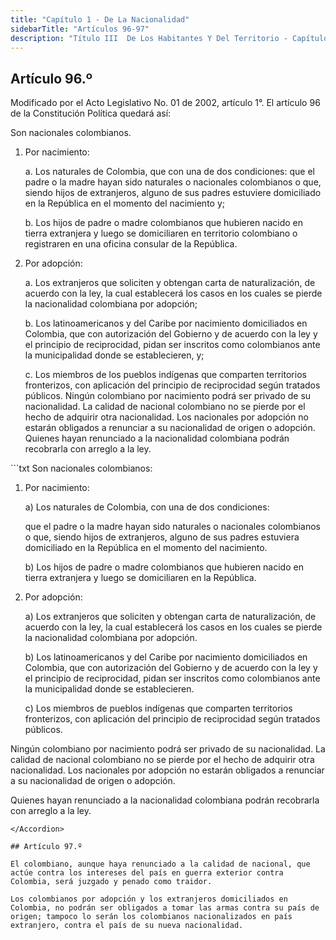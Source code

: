 ```yaml
---
title: "Capítulo 1 - De La Nacionalidad"
sidebarTitle: "Artículos 96-97"
description: "Título III  De Los Habitantes Y Del Territorio - Capítulo 1 - De La Nacionalidad"
---
```


## Artículo 96.º

<Warning>Modificado por el Acto Legislativo No. 01 de 2002, artículo 1°. El artículo 96 de la Constitución Política quedará así:</Warning>

Son nacionales colombianos.

1. Por nacimiento:

    a. Los naturales de Colombia, que con una de dos condiciones: que el padre o la madre hayan sido naturales o nacionales colombianos o que, siendo hijos de extranjeros, alguno de sus padres estuviere domiciliado en la República en el momento del nacimiento y;

    b. Los hijos de padre o madre colombianos que hubieren nacido en tierra extranjera y luego se domiciliaren en territorio colombiano o registraren en una oficina consular de la República.

2. Por adopción:

    a. Los extranjeros que soliciten y obtengan carta de naturalización, de acuerdo con la ley, la cual establecerá los casos en los cuales se pierde la nacionalidad colombiana por adopción;

    b. Los latinoamericanos y del Caribe por nacimiento domiciliados en Colombia, que con autorización del Gobierno y de acuerdo con la ley y el principio de reciprocidad, pidan ser inscritos como colombianos ante la municipalidad donde se establecieren, y;

    c. Los miembros de los pueblos indígenas que comparten territorios fronterizos, con aplicación del principio de reciprocidad según tratados públicos. Ningún colombiano por nacimiento podrá ser privado de su nacionalidad. La calidad de nacional colombiano no se pierde por el hecho de adquirir otra nacionalidad. Los nacionales por adopción no estarán obligados a renunciar a su nacionalidad de origen o adopción. Quienes hayan renunciado a la nacionalidad colombiana podrán recobrarla con arreglo a la ley.

<Accordion title="Artículo original antes de la modificación:">
```txt 
Son nacionales colombianos:

1. Por nacimiento:

    a) Los naturales de Colombia, con una de dos condiciones:

    que el padre o la madre hayan sido naturales o nacionales
    colombianos o que, siendo hijos de extranjeros, alguno de
    sus padres estuviera domiciliado en la República en el 
    momento del nacimiento.

    b) Los hijos de padre o madre colombianos que hubieren 
    nacido en tierra extranjera y luego se domiciliaren en
    la República.

2. Por adopción:

    a) Los extranjeros que soliciten y obtengan carta de
    naturalización, de acuerdo con la ley, la cual 
    establecerá los casos en los cuales se pierde la 
    nacionalidad colombiana por adopción.

    b) Los latinoamericanos y del Caribe por nacimiento
    domiciliados en Colombia, que con autorización del
    Gobierno y de acuerdo con la ley y el principio de
    reciprocidad, pidan ser inscritos como colombianos 
    ante la municipalidad donde se establecieren.

    c) Los miembros de pueblos indígenas que comparten 
    territorios fronterizos, con aplicación del principio
    de reciprocidad según tratados públicos.

Ningún colombiano por nacimiento podrá ser privado de su
nacionalidad. La calidad de nacional colombiano no se pierde
por el hecho de adquirir otra nacionalidad. Los nacionales 
por adopción no estarán obligados a renunciar a su nacionalidad
de origen o adopción.

Quienes hayan renunciado a la nacionalidad colombiana 
podrán recobrarla con arreglo a la ley.
```
</Accordion>

## Artículo 97.º

El colombiano, aunque haya renunciado a la calidad de nacional, que actúe contra los intereses del país en guerra exterior contra Colombia, será juzgado y penado como traidor.

Los colombianos por adopción y los extranjeros domiciliados en Colombia, no podrán ser obligados a tomar las armas contra su país de origen; tampoco lo serán los colombianos nacionalizados en país extranjero, contra el país de su nueva nacionalidad.
